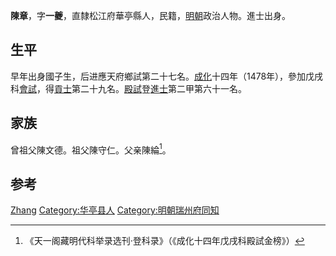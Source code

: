 {{Otheruses|other=名为陳章的其他人物|陳章}}
{{Otheruses|other=名为陈一夔的其他人物|陈一夔}}

'''陳章'''，字'''一夔'''，直隸松江府華亭縣人，民籍，[[明朝|明朝]]政治人物。進士出身。

== 生平 ==
早年出身國子生，后进應天府鄉試第二十七名。[[成化|成化]]十四年（1478年），參加戊戌科[[會試|會試]]，得[[貢士|貢士]]第二十九名。[[殿試|殿試]]登[[進士|進士]]第二甲第六十一名。

== 家族 ==
曾祖父陳文德。祖父陳守仁。父亲陳綸<ref>《天一阁藏明代科举录选刊·登科录》（《成化十四年戊戌科殿試金榜》）</ref>。

==参考==
{{reflist}}

{{start box}}
{{s-off}}
{{s-before|[[李寬|李寬]]}}
{{s-title|明朝瑞州府同知|1486年－1496年}}
{{s-after|[[蹇霆|蹇霆]]}}
{{end box}}

{{成化十四年戊戌科殿試金榜}}

{{Authority control}}

{{DEFAULTSORT:Chen陈}}
[[Category:陈姓|Zhang]]
[[Category:华亭县人|Category:华亭县人]]
[[Category:明朝瑞州府同知|Category:明朝瑞州府同知]]


{{明朝人物小作品}}